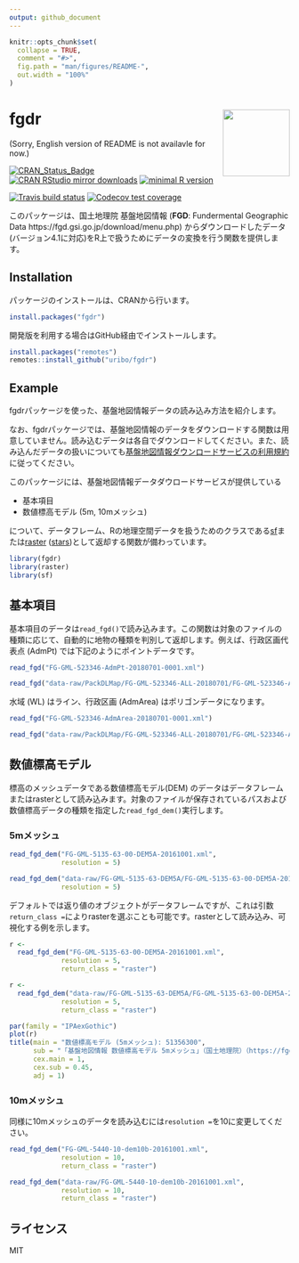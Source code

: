 ```yaml
---
output: github_document
---
```


<!-- README.md is generated from README.Rmd. Please edit that file -->

```r
knitr::opts_chunk$set(
  collapse = TRUE,
  comment = "#>",
  fig.path = "man/figures/README-",
  out.width = "100%"
)
```
# fgdr <img src="man/figures/logo.png" align="right" width="120px" />

(Sorry, English version of README is not availavle for now.)

[![CRAN\_Status\_Badge](http://www.r-pkg.org/badges/version/fgdr)](https://cran.r-project.org/package=fgdr)
[![CRAN RStudio mirror downloads](http://cranlogs.r-pkg.org/badges/fgdr?color=FF5254)](https://cran.r-project.org/package=fgdr) [![minimal R version](https://img.shields.io/badge/R%3E%3D-3.1.0-blue.svg)](https://cran.r-project.org/)

[![Travis build status](https://travis-ci.org/uribo/fgdr.svg?branch=master)](https://travis-ci.org/uribo/fgdr) [![Codecov test coverage](https://codecov.io/gh/uribo/fgdr/branch/master/graph/badge.svg)](https://codecov.io/gh/uribo/fgdr?branch=master)

このパッケージは、国土地理院 基盤地図情報 (**FGD**: Fundermental Geographic Data https://fgd.gsi.go.jp/download/menu.php) からダウンロードしたデータ(バージョン4.1に対応)をR上で扱うためにデータの変換を行う関数を提供します。

## Installation

パッケージのインストールは、CRANから行います。

```r
install.packages("fgdr")
```


開発版を利用する場合はGitHub経由でインストールします。

```r
install.packages("remotes")
remotes::install_github("uribo/fgdr")
```

## Example

fgdrパッケージを使った、基盤地図情報データの読み込み方法を紹介します。

なお、fgdrパッケージでは、基盤地図情報のデータをダウンロードする関数は用意していません。読み込むデータは各自でダウンロードしてください。また、読み込んだデータの扱いについても[基盤地図情報ダウンロードサービスの利用規約](https://fgd.gsi.go.jp/download/terms.html)に従ってください。

このパッケージには、基盤地図情報データダウロードサービスが提供している

- 基本項目
- 数値標高モデル (5m, 10mメッシュ)

について、データフレーム、Rの地理空間データを扱うためのクラスである[sf](https://CRAN.R-project.org/package=sf)または[raster](https://CRAN.R-project.org/package=raster) ([stars](https://github.com/r-spatial/stars))として返却する関数が備わっています。

```r
library(fgdr)
library(raster)
library(sf)
```

## 基本項目

基本項目のデータは`read_fgd()`で読み込みます。この関数は対象のファイルの種類に応じて、自動的に地物の種類を判別して返却します。例えば、行政区画代表点 (AdmPt) では下記のようにポイントデータです。

```r
read_fgd("FG-GML-523346-AdmPt-20180701-0001.xml")
```

```r
read_fgd("data-raw/PackDLMap/FG-GML-523346-ALL-20180701/FG-GML-523346-AdmPt-20180701-0001.xml")
```

水域 (WL) はライン、行政区画 (AdmArea) はポリゴンデータになります。

```r
read_fgd("FG-GML-523346-AdmArea-20180701-0001.xml")
```

```r
read_fgd("data-raw/PackDLMap/FG-GML-523346-ALL-20180701/FG-GML-523346-AdmArea-20180701-0001.xml")
```

## 数値標高モデル

標高のメッシュデータである数値標高モデル(DEM) のデータはデータフレームまたはrasterとして読み込みます。対象のファイルが保存されているパスおよび数値標高データの種類を指定した`read_fgd_dem()`実行します。

### 5mメッシュ

```r
read_fgd_dem("FG-GML-5135-63-00-DEM5A-20161001.xml", 
             resolution = 5)
```

```r
read_fgd_dem("data-raw/FG-GML-5135-63-DEM5A/FG-GML-5135-63-00-DEM5A-20161001.xml", 
             resolution = 5)
```

デフォルトでは返り値のオブジェクトがデータフレームですが、これは引数`return_class = `によりrasterを選ぶことも可能です。rasterとして読み込み、可視化する例を示します。

```r
r <- 
  read_fgd_dem("FG-GML-5135-63-00-DEM5A-20161001.xml", 
             resolution = 5,
             return_class = "raster")
```

```r
r <- 
  read_fgd_dem("data-raw/FG-GML-5135-63-DEM5A/FG-GML-5135-63-00-DEM5A-20161001.xml", 
             resolution = 5,
             return_class = "raster")
```

```r
par(family = "IPAexGothic")
plot(r)
title(main = "数値標高モデル (5mメッシュ): 51356300",
      sub = "「基盤地図情報 数値標高モデル 5mメッシュ」（国土地理院）（https://fgd.gsi.go.jp/download/menu.php）\nをもとに瓜生真也(@uribo)が作成",
      cex.main = 1,
      cex.sub = 0.45,
      adj = 1)
```

### 10mメッシュ

同様に10mメッシュのデータを読み込むには`resolution =`を10に変更してください。

```r
read_fgd_dem("FG-GML-5440-10-dem10b-20161001.xml", 
             resolution = 10,
             return_class = "raster")
```

```r
read_fgd_dem("data-raw/FG-GML-5440-10-dem10b-20161001.xml", 
             resolution = 10,
             return_class = "raster")
```

## ライセンス

MIT
